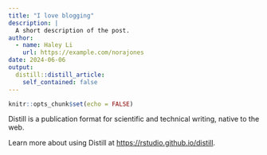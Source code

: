 ```yaml
---
title: "I love blogging"
description: |
  A short description of the post.
author:
  - name: Haley Li
    url: https://example.com/norajones
date: 2024-06-06
output:
  distill::distill_article:
    self_contained: false
---
```



```r
knitr::opts_chunk$set(echo = FALSE)
```

Distill is a publication format for scientific and technical writing, native to the web.

Learn more about using Distill at <https://rstudio.github.io/distill>.


